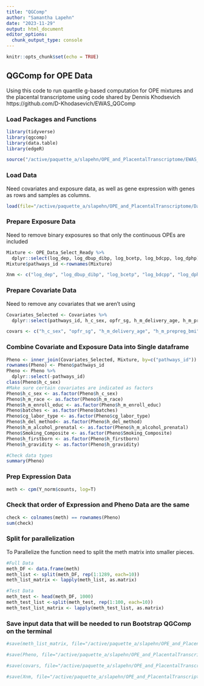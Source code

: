 ```yaml
---
title: "QGComp"
author: "Samantha Lapehn"
date: "2023-11-29"
output: html_document
editor_options: 
  chunk_output_type: console
---
```


```r
knitr::opts_chunk$set(echo = TRUE)
```

## QGComp for OPE Data
Using this code to run quantile g-based computation for OPE mixtures and the placental transcriptome using code shared by Dennis Khodsevich https://github.com/D-Khodasevich/EWAS_QGComp

### Load Packages and Functions
```r
library(tidyverse)
library(qgcomp)
library(data.table)
library(edgeR)

source("/active/paquette_a/slapehn/OPE_and_PlacentalTranscriptome/EWAS_QGComp Code from Dennis/EWAS_QGComp_Functions_Update3.R")
```

### Load Data
Need covariates and exposure data, as well as gene expression with genes as rows and samples as columns. 
```r
load(file="/active/paquette_a/slapehn/OPE_and_PlacentalTranscriptome/Data/FilteredNormalizedData_102023.RData")
```

### Prepare Exposure Data
Need to remove binary exposures so that only the continuous OPEs are included
```r
Mixture <- OPE_Data_Select_Ready %>%
  dplyr::select(log_dep, log_dbup_dibp, log_bcetp, log_bdcpp, log_dphp)
Mixture$pathways_id <-rownames(Mixture)

Xnm <- c("log_dep", "log_dbup_dibp", "log_bcetp", "log_bdcpp", "log_dphp")
```

### Prepare Covariate Data
Need to remove any covariates that we aren't using
```r
Covariates_Selected <- Covariates %>%
  dplyr::select(pathways_id, h_c_sex, opfr_sg, h_m_delivery_age, h_m_prepreg_bmi, h_m_race, h_m_enroll_educ, batches, cg_labor_type, h_del_method, h_m_alcohol_prenatal, Smoking_Composite, h_firstborn, h_gravidity)

covars <- c("h_c_sex", "opfr_sg", "h_m_delivery_age", "h_m_prepreg_bmi", "h_m_race", "h_m_enroll_educ", "batches", "cg_labor_type", "h_del_method", "h_m_alcohol_prenatal", "Smoking_Composite", "h_firstborn", "h_gravidity")
```

### Combine Covariate and Exposure Data into Single dataframe
```r
Pheno <- inner_join(Covariates_Selected, Mixture, by=c("pathways_id"))
rownames(Pheno) <- Pheno$pathways_id
Pheno <- Pheno %>%
  dplyr::select(-pathways_id)
class(Pheno$h_c_sex)
#Make sure certain covariates are indicated as factors
Pheno$h_c_sex <- as.factor(Pheno$h_c_sex)
Pheno$h_m_race <- as.factor(Pheno$h_m_race)
Pheno$h_m_enroll_educ <- as.factor(Pheno$h_m_enroll_educ)
Pheno$batches <- as.factor(Pheno$batches)
Pheno$cg_labor_type <- as.factor(Pheno$cg_labor_type)
Pheno$h_del_method<- as.factor(Pheno$h_del_method)
Pheno$h_m_alcohol_prenatal <- as.factor(Pheno$h_m_alcohol_prenatal)
Pheno$Smoking_Composite <- as.factor(Pheno$Smoking_Composite)
Pheno$h_firstborn <- as.factor(Pheno$h_firstborn)
Pheno$h_gravidity <- as.factor(Pheno$h_gravidity)

#Check data types
summary(Pheno)

```

### Prep Expression Data
```r
meth <- cpm(Y_norm$counts, log=T)
```

### Check that order of Expression and Pheno Data are the same
```r
check <- colnames(meth) == rownames(Pheno)
sum(check)
```

### Split for parallelization
To Parallelize the function need to split the meth matrix into smaller pieces. 
```r
#Full Data
meth_DF <- data.frame(meth)
meth_list <- split(meth_DF, rep(1:1289, each=10))
meth_list_matrix <- lapply(meth_list, as.matrix)

#Test Data
meth_test <- head(meth_DF, 1000)
meth_test_list <-split(meth_test, rep(1:100, each=10))
meth_test_list_matrix <- lapply(meth_test_list, as.matrix)
```


### Save input data that will be needed to run Bootstrap QGComp on the terminal
```r
#save(meth_list_matrix, file="/active/paquette_a/slapehn/OPE_and_PlacentalTranscriptome/Data/QGCompInputforTerminal/ExpressionData_List_120823.Rdata")

#save(Pheno, file="/active/paquette_a/slapehn/OPE_and_PlacentalTranscriptome/Data/QGCompInputforTerminal/CovariateData_120823.Rdata")

#save(covars, file="/active/paquette_a/slapehn/OPE_and_PlacentalTranscriptome/Data/QGCompInputforTerminal/CovariateNameVector_120823.Rdata")

#save(Xnm, file="/active/paquette_a/slapehn/OPE_and_PlacentalTranscriptome/Data/QGCompInputforTerminal/MixtureNameVector_120823.Rdata")
```
